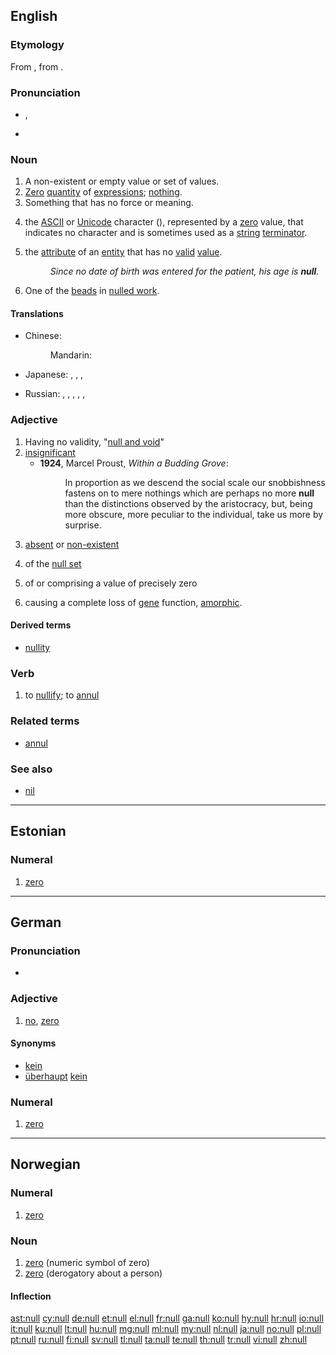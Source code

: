{{also|núll}}
==English==
{{wikipedia|dab=null}}

===Etymology===
From {{etyl|frm|en}} {{term|nul|lang=frm}}, from {{etyl|la|en}} {{term|nullus|lang=la}}.

===Pronunciation===
* {{a|UK}} {{IPA|/nʌl/}}, {{X-SAMPA|/nVl/}}
* {{rhymes|ʌl}}

===Noun===
{{en-noun}}

# A non-existent or empty value or set of values.
# [[zero|Zero]] [[quantity]] of [[expression|expressions]]; [[nothing]].
# Something that has no force or meaning.
# {{context|computing|lang=en}} the [[ASCII]] or [[Unicode]] character (<big><big>{{unicode|␀}}</big></big>), represented by a [[zero]] value, that indicates no character and is sometimes used as a [[string]] [[terminator]].
# {{context|computing|lang=en}} the [[attribute]] of an [[entity]] that has no [[valid]] [[value]].
#: ''Since no date of birth was entered for the patient, his age is '''null'''.''
# One of the [[bead]]s in [[nulled work]].

====Translations====
{{trans-top|a non-existent or empty value or set of values}}
* Chinese:
*: Mandarin: {{t|cmn|空值|tr=kōngzhí|sc=Hani}}
* Japanese: {{t-|ja|ヌル|tr=nuru|sc=Jpan}}, {{t+|ja|無価値|tr=むかち, mukachi|sc=Jpan}}, {{t+|ja|空白|tr=くうはく, kūhaku|sc=Jpan}}, {{t-|ja|ナル|tr=naru|sc=Jpan}}
{{trans-mid}}
* Russian: {{qualifier|zero}} {{t+|ru|нуль|m|tr=nulʹ|sc=Cyrl}}, {{t-|ru|пустое поле|n|tr=pustóje póle|sc=Cyrl}}, {{t-|ru|пустой указатель|m|tr=pustój ukazátelʹ|sc=Cyrl}}, {{t-|ru|пустое значение|n|tr=pustóje značénije|sc=Cyrl}}, {{t-|ru|нулл|m|tr=null|sc=Cyrl}}, {{t-|ru|налл|m|tr=nall|sc=Cyrl}}
{{trans-bottom}}

===Adjective===
{{en-adj}}

# Having no validity, "[[null and void]]"
# [[insignificant]]
#* '''1924''', Marcel Proust, ''Within a Budding Grove'':
#*: In proportion as we descend the social scale our snobbishness fastens on to mere nothings which are perhaps no more '''null''' than the distinctions observed by the aristocracy, but, being more obscure, more peculiar to the individual, take us more by surprise.
# [[absent]] or [[non-existent]]
# {{context|mathematics|lang=en}} of the [[null set]]
# {{context|mathematics|lang=en}} of or comprising a value of precisely zero
# {{context|genetics|of a mutation|lang=en}} causing a complete loss of [[gene]] function, [[amorphic]].

====Derived terms====
* [[nullity]]

===Verb===
{{en-verb}}

# {{context|transitive|lang=en}} to [[nullify]]; to [[annul]]
#: {{rfquotek|Milton}}

===Related terms===
* [[annul]]

===See also===
* [[nil]]

----

==Estonian==

===Numeral===
{{head|et|numeral}}

# {{context|cardinal|lang=et}} [[zero]]

----

==German==

===Pronunciation===
* {{IPA| /nʊl/|lang=de}}

===Adjective===
{{de-adj|-|-}}

# {{context|slang|lang=de}} [[no]], [[zero]] {{gloss|absolutely none}}

====Synonyms====
* [[kein]]
* [[überhaupt]] [[kein]]

===Numeral===
{{head|de|numeral}}

# {{context|cardinal|lang=de}} [[zero]]

----

==Norwegian==

===Numeral===
{{head|no}}

# {{context|cardinal|lang=no}} [[zero]]

===Noun===
{{head|no|noun}}

# [[zero]] (numeric symbol of zero)
# [[zero]] (derogatory about a person)

====Inflection====
{{no-noun-infl|nb-class=m1|nb-class2=n3|nn-class=m1|nn-class2=n1}}

[[ast:null]]
[[cy:null]]
[[de:null]]
[[et:null]]
[[el:null]]
[[fr:null]]
[[ga:null]]
[[ko:null]]
[[hy:null]]
[[hr:null]]
[[io:null]]
[[it:null]]
[[ku:null]]
[[lt:null]]
[[hu:null]]
[[mg:null]]
[[ml:null]]
[[my:null]]
[[nl:null]]
[[ja:null]]
[[no:null]]
[[pl:null]]
[[pt:null]]
[[ru:null]]
[[fi:null]]
[[sv:null]]
[[tl:null]]
[[ta:null]]
[[te:null]]
[[th:null]]
[[tr:null]]
[[vi:null]]
[[zh:null]]